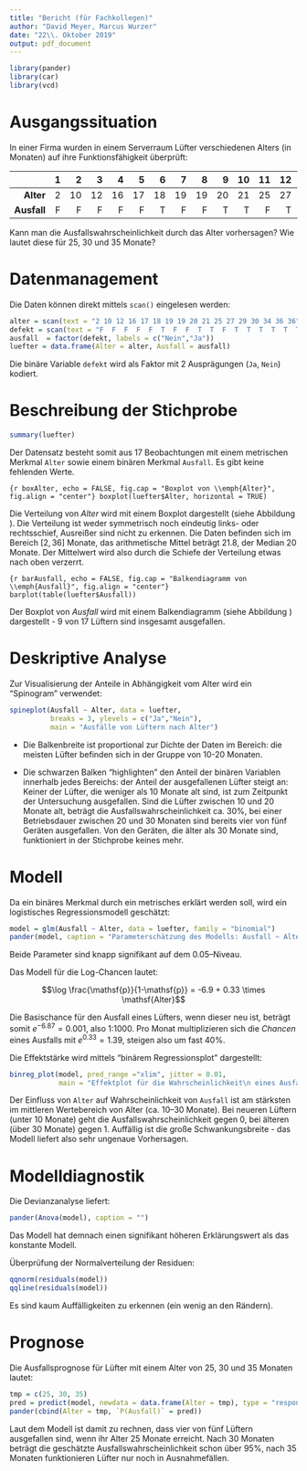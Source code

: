 ```yaml
---
title: "Bericht (für Fachkollegen)"
author: "David Meyer, Marcus Wurzer"
date: "22\\. Oktober 2019"
output: pdf_document
---
```


```r
library(pander)
library(car)
library(vcd)
```


# Ausgangssituation

In einer Firma wurden in einem Serverraum Lüfter verschiedenen Alters (in Monaten) auf ihre Funktionsfähigkeit überprüft:

-----------------------------------------------------------------------------------------
       &nbsp;    1   2   3   4   5   6   7   8   9   10   11   12   13   14   15   16   17
------------- --- --- --- --- --- --- --- --- --- ---- ---- ---- ---- ---- ---- ---- ----
    **Alter**   2  10  12  16  17  18  19  19  20   21   25   27   29   30   34   36   36

  **Ausfall**  F   F   F   F   F   T   F   F   T    T    F    T    T    T    T    T    T
--------------------------------------------------------

Kann man die Ausfallswahrscheinlichkeit durch das Alter vorhersagen? Wie lautet diese für 25, 30 und 35 Monate?

# Datenmanagement

Die Daten können direkt mittels `scan()` eingelesen werden:

```r
alter = scan(text = "2 10 12 16 17 18 19 19 20 21 25 27 29 30 34 36 36")
defekt = scan(text = "F  F  F  F  F  T  F  F  T  T  F  T  T  T  T  T  T", what = TRUE)
ausfall  = factor(defekt, labels = c("Nein","Ja"))
luefter = data.frame(Alter = alter, Ausfall = ausfall)
```

Die binäre Variable `defekt` wird als Faktor mit 2 Ausprägungen (`Ja`, `Nein`) kodiert.

# Beschreibung der Stichprobe

```r
summary(luefter)
```

Der Datensatz besteht somit aus 17 Beobachtungen mit einem metrischen Merkmal `Alter` sowie einem binären Merkmal `Ausfall`. Es gibt keine fehlenden Werte.

```{r boxAlter, echo = FALSE, fig.cap = "Boxplot von \\emph{Alter}", fig.align = "center"}
boxplot(luefter$Alter, horizontal = TRUE)
```

Die Verteilung von _Alter_ wird mit einem Boxplot dargestellt (siehe Abbildung \ref{fig:boxAlter}). Die Verteilung ist weder symmetrisch noch eindeutig links- oder rechtsschief, Ausreißer sind nicht zu erkennen. Die Daten befinden sich im Bereich $[2, 36]$ Monate, das arithmetische Mittel beträgt 21.8, der Median 20 Monate. Der Mittelwert wird also durch die Schiefe der Verteilung etwas nach oben verzerrt.

```{r barAusfall, echo = FALSE, fig.cap = "Balkendiagramm von \\emph{Ausfall}", fig.align = "center"}
barplot(table(luefter$Ausfall))
```

Der Boxplot von _Ausfall_ wird mit einem Balkendiagramm (siehe Abbildung \ref{fig:barAusfall}) dargestellt - 9 von 17 Lüftern sind insgesamt ausgefallen.

# Deskriptive Analyse

Zur Visualisierung der Anteile in Abhängigkeit vom Alter wird ein "Spinogram" verwendet:

```r
spineplot(Ausfall ~ Alter, data = luefter,
          breaks = 3, ylevels = c("Ja","Nein"),
          main = "Ausfälle von Lüftern nach Alter")
```

- Die Balkenbreite ist proportional zur Dichte der Daten im Bereich: die meisten Lüfter befinden sich in der Gruppe von 10-20 Monaten.

- Die schwarzen Balken "highlighten" den Anteil der binären Variablen innerhalb jedes Bereichs: der Anteil der ausgefallenen Lüfter steigt an: Keiner der Lüfter, die weniger als 10 Monate alt sind, ist zum Zeitpunkt der Untersuchung ausgefallen. Sind die Lüfter zwischen 10 und 20 Monate alt, beträgt die Ausfallswahrscheinlichkeit ca. 30\%, bei einer Betriebsdauer zwischen 20 und 30 Monaten sind bereits vier von fünf Geräten ausgefallen. Von den Geräten, die älter als 30 Monate sind, funktioniert in der Stichprobe keines mehr.

# Modell

Da ein binäres Merkmal durch ein metrisches erklärt werden soll, wird ein logistisches Regressionsmodell geschätzt:

\newpage

```r
model = glm(Ausfall ~ Alter, data = luefter, family = "binomial")
pander(model, caption = "Parameterschätzung des Modells: Ausfall ~ Alter")
```

Beide Parameter sind knapp signifikant auf dem 0.05--Niveau.

Das Modell für die Log-Chancen lautet:

$$\log \frac{\mathsf{p}}{1-\mathsf{p}} = -6.9 + 0.33 \times \mathsf{Alter}$$

Die Basischance für den Ausfall eines Lüfters, wenn dieser neu ist, beträgt somit $e^{-6.87}=0.001$, also 1:1000. Pro Monat multiplizieren sich die _Chancen_ eines Ausfalls mit $e^{0.33} = 1.39$, steigen also um fast 40\%.

Die Effektstärke  wird mittels "binärem Regressionsplot" dargestellt:

```r
binreg_plot(model, pred_range ="xlim", jitter = 0.01,
            main = "Effektplot für die Wahrscheinlichkeit\n eines Ausfalls, gegeben das Alter")
```

Der Einfluss von `Alter` auf Wahrscheinlichkeit von `Ausfall` ist am stärksten im mittleren Wertebereich von Alter (ca. 10--30 Monate). Bei neueren Lüftern (unter 10 Monate) geht die Ausfallswahrscheinlichkeit gegen 0, bei älteren (über 30 Monate) gegen 1. Auffällig ist die große Schwankungsbreite - das Modell liefert also sehr ungenaue Vorhersagen.
 
# Modelldiagnostik

Die Devianzanalyse liefert:

```r
pander(Anova(model), caption = "")
```
 
Das Modell hat demnach einen signifikant höheren Erklärungswert als das konstante Modell.

Überprüfung der Normalverteilung der Residuen:

```r
qqnorm(residuals(model))
qqline(residuals(model))
```

Es sind kaum Auffälligkeiten zu erkennen (ein wenig an den Rändern).

# Prognose

Die Ausfallsprognose für Lüfter mit einem Alter von 25, 30 und 35 Monaten lautet:

```r
tmp = c(25, 30, 35)
pred = predict(model, newdata = data.frame(Alter = tmp), type = "response")
pander(cbind(Alter = tmp, `P(Ausfall)` = pred))
```

Laut dem Modell ist damit zu rechnen, dass vier von fünf Lüftern ausgefallen sind, wenn ihr Alter 25 Monate erreicht. Nach 30 Monaten beträgt die geschätzte Ausfallswahrscheinlichkeit schon über 95\%, nach 35 Monaten funktionieren Lüfter nur noch in Ausnahmefällen.